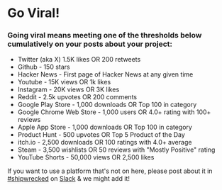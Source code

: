 # Go Viral!

### Going viral means meeting **one** of the thresholds below cumulatively on your posts about your project:

* Twitter (aka X) 1.5K likes OR 200 retweets   
* Github \- 150 stars   
* Hacker News \- First page of Hacker News at any given time   
* Youtube \- 15K views OR 1k likes  
* Instagram \- 20K views OR 3K likes   
* Reddit \- 2.5k upvotes OR 200 comments
* Google Play Store - 1,000 downloads OR Top 100 in category
* Google Chrome Web Store - 1,000 users OR 4.0+ rating with 100+ reviews
* Apple App Store - 1,000 downloads OR Top 100 in category
* Product Hunt - 500 upvotes OR Top 5 Product of the Day
* itch.io - 2,500 downloads OR 100 ratings with 4.0+ average
* Steam - 3,500 wishlists OR 50 reviews with "Mostly Positive" rating
* YouTube Shorts - 50,000 views OR 2,500 likes

If you want to use a platform that&apos;s not on here, please post about it in [\#shipwrecked](https://hackclub.slack.com/archives/C08N0R86DMJ) on [Slack](http://hackclub.com/slack) & we might add it\!

